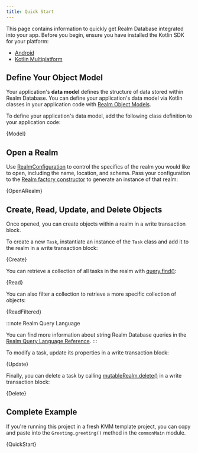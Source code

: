 ```yaml
---
title: Quick Start
---
```


This page contains information to quickly get Realm Database
integrated into your app. Before you begin, ensure you have installed
the Kotlin SDK for your platform:

- [Android](/sdk/kotlin/install/android)
- [Kotlin Multiplatform](/sdk/kotlin/install/kotlin-multiplatform)


## Define Your Object Model

Your application's **data model** defines the structure of data
stored within Realm Database.
You can define your application's data model via Kotlin
classes in your application code with
[Realm Object Models](https://docs.mongodb.com/realm/sync/data-model/create-a-schema/#std-label-create-schema-from-rom).

To define your application's data model, add the following class
definition to your application code:

<CodeBlock language="kotlin">{Model}</CodeBlock>

## Open a Realm

Use [RealmConfiguration](https://docs.mongodb.com/realm-sdks/kotlin/latest/library-base/-realm%20-kotlin%20-multiplatform%20-s-d-k/io.realm/-realm-configuration/index.html)
to control the specifics of the realm you
would like to open, including the name, location, and schema.
Pass your configuration to the [Realm factory constructor](https://docs.mongodb.com/realm-sdks/kotlin/latest/library-base/-realm%20-kotlin%20-multiplatform%20-s-d-k/io.realm/-realm/-companion/index.html)
to generate an instance of that realm:

<CodeBlock language="kotlin">{OpenARealm}</CodeBlock>

## Create, Read, Update, and Delete Objects

Once opened, you can create objects within a realm in a
write transaction block.

To create a new `Task`, instantiate an instance of the
`Task` class and add it to the realm in a write transaction block:

<CodeBlock language="kotlin">{Create}</CodeBlock>

You can retrieve a collection of all tasks in the realm with
[query.find()](https://docs.mongodb.com/realm-sdks/kotlin/latest/library-base/-realm%20-kotlin%20-multiplatform%20-s-d-k/io.realm.query/find.html):

<CodeBlock language="kotlin">{Read}</CodeBlock>

You can also filter a collection to retrieve a more specific collection
of objects:


<CodeBlock language="kotlin">{ReadFiltered}</CodeBlock>

:::note Realm Query Language

You can find more information about string Realm Database queries in
the [Realm Query Language Reference](sdk/kotlin/realm-database/query-language).
:::

To modify a task, update its properties in a write transaction block:


<CodeBlock language="kotlin">{Update}</CodeBlock>

Finally, you can delete a task by calling [mutableRealm.delete()](https://docs.mongodb.com/realm-sdks/kotlin/latest/library-base/-realm%20-kotlin%20-multiplatform%20-s-d-k/io.realm/-mutable-realm/delete.html)
in a write transaction block:

<CodeBlock language="kotlin">{Delete}</CodeBlock>

## Complete Example

If you're running this project in a fresh KMM template project, you can
copy and paste into the `Greeting.greeting()` method in the
`commonMain` module.


<CodeBlock language="kotlin">{QuickStart}</CodeBlock>

